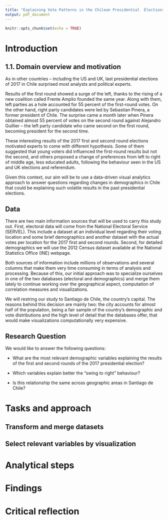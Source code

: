 ```yaml
---
title: "Explaining Vote Patterns in the Chilean Presidential  Elections of 2017"
output: pdf_document
---
```


```r
knitr::opts_chunk$set(echo = TRUE)
```

# Introduction
## 1.1. Domain overview and motivation

As in other countries – including the US and UK, last presidential elections of 2017 in Chile surprised most analysts and political experts. 

Results of the first round showed a surge of the left, thanks to the rising of a new coalition called Frente Amplio founded the same year. Along with them, left parties as a hole accounted for 55 percent of the first-round votes. On the other hand, right party candidates were led by Sebastian Pinera, a former president of Chile. The surprise came a month later when Pinera obtained almost 55 percent of votes on the second round against Alejandro Guillier – the left party candidate who came second on the first round, becoming president for the second time.

These interesting results of the 2017 first and second round elections motivated experts to come with different hypothesis. Some of them suggested that young voters did influenced the first-round results but not the second, and others proposed a change of preferences from left to right of middle age, less educated adults, following the behaviour seen in the US and UK elections and referendum.

Given this context, our aim will be to use a data-driven visual analytics approach to answer questions regarding changes in demographics in Chile that could be explaining such volatile results in the past presidential elections.

## Data 
There are two main information sources that will be used to carry this study out. First, electoral data will come from the National Electoral Service (SERVEL). This include a dataset at an individual level regarding their voting location and some brief demographics and another dataset with the actual votes per location for the 2017 first and second rounds. Second, for detailed demographics we will use the 2012 Census dataset available at the National Statistics Office (INE) webpage.

Both sources of information include millions of observations and several columns that make them very time consuming in terms of analysis and processing. Because of this, our initial approach was to specialize ourselves in one of the two databases (electoral and demographics) and merge them lately to continue working over the geographical aspect, computation of correlation measures and visualizations.

We will restring our study to Santiago de Chile, the country’s capital. The reasons behind this decision are mainly two: the city accounts for almost half of the population, being a fair sample of the country’s demographic and vote distributions and the high level of detail that the databases offer, that would make visualizations computationally very expensive.

## Research Question

We would like to answer the following questions:

* What are the most relevant demographic variables explaining the results of the first and second rounds of the 2017 presidential election?

* Which variables explain better the “swing to right” behaviour?

* Is this relationship the same across geographic areas in Santiago de Chile?

# Tasks and approach

## Transform and merge datasets

## Select relevant variables by visualization

# Analytical steps

# Findings

# Critical reflection
